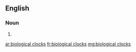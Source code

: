 ==English==

===Noun===
{{head|en|plural}} {{p}}

# {{plural of|biological clock|lang=en}}

[[ar:biological clocks]]
[[fr:biological clocks]]
[[mg:biological clocks]]
